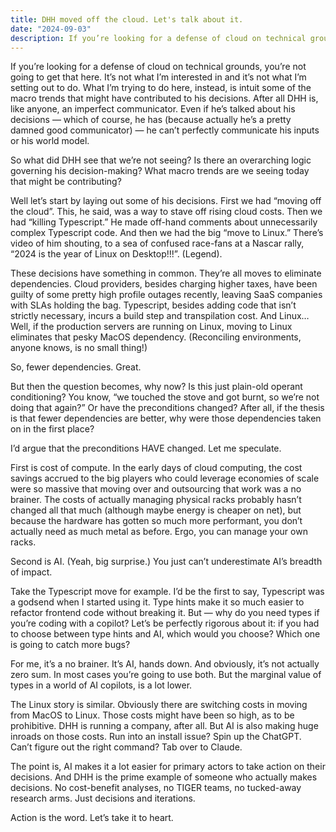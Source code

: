 ```yaml
---
title: DHH moved off the cloud. Let's talk about it.
date: "2024-09-03"
description: If you’re looking for a defense of cloud on technical grounds, you’re not going to get that here. It’s not what I’m interested in and it’s not what I’m setting out to do...
---
```


If you’re looking for a defense of cloud on technical grounds, you’re not going to get that here. It’s not what I’m interested in and it’s not what I’m setting out to do. What I’m trying to do here, instead, is intuit some of the macro trends that might have contributed to his decisions. After all DHH is, like anyone, an imperfect communicator. Even if he’s talked about his decisions — which of course, he has (because actually he’s a pretty damned good communicator) — he can’t perfectly communicate his inputs or his world model.

So what did DHH see that we’re not seeing? Is there an overarching logic governing his decision-making? What macro trends are we seeing today that might be contributing?

Well let’s start by laying out some of his decisions. First we had “moving off the cloud”. This, he said, was a way to stave off rising cloud costs. Then we had “killing Typescript.” He made off-hand comments about unnecessarily complex Typescript code. And then we had the big “move to Linux.” There’s video of him shouting, to a sea of confused race-fans at a Nascar rally, “2024 is the year of Linux on Desktop!!!”. (Legend).

These decisions have something in common. They’re all moves to eliminate dependencies. Cloud providers, besides charging higher taxes, have been guilty of some pretty high profile outages recently, leaving SaaS companies with SLAs holding the bag. Typescript, besides adding code that isn’t strictly necessary, incurs a build step and transpilation cost. And Linux… Well, if the production servers are running on Linux, moving to Linux eliminates that pesky MacOS dependency. (Reconciling environments, anyone knows, is no small thing!)

So, fewer dependencies. Great.

But then the question becomes, why now? Is this just plain-old operant conditioning? You know, “we touched the stove and got burnt, so we’re not doing that again?” Or have the preconditions changed? After all, if the thesis is that fewer dependencies are better, why were those dependencies taken on in the first place?

I’d argue that the preconditions HAVE changed. Let me speculate.

First is cost of compute. In the early days of cloud computing, the cost savings accrued to the big players who could leverage economies of scale were so massive that moving over and outsourcing that work was a no brainer. The costs of actually managing physical racks probably hasn’t changed all that much (although maybe energy is cheaper on net), but because the hardware has gotten so much more performant, you don’t actually need as much metal as before. Ergo, you can manage your own racks.

Second is AI. (Yeah, big surprise.) You just can’t underestimate AI’s breadth of impact.

Take the Typescript move for example. I’d be the first to say, Typescript was a godsend when I started using it. Type hints make it so much easier to refactor frontend code without breaking it. But — why do you need types if you’re coding with a copilot? Let’s be perfectly rigorous about it: if you had to choose between type hints and AI, which would you choose? Which one is going to catch more bugs?

For me, it’s a no brainer. It’s AI, hands down. And obviously, it’s not actually zero sum. In most cases you’re going to use both. But the marginal value of types in a world of AI copilots, is a lot lower.

The Linux story is similar. Obviously there are switching costs in moving from MacOS to Linux. Those costs might have been so high, as to be prohibitive. DHH is running a company, after all. But AI is also making huge inroads on those costs. Run into an install issue? Spin up the ChatGPT. Can’t figure out the right command? Tab over to Claude.

The point is, AI makes it a lot easier for primary actors to take action on their decisions. And DHH is the prime example of someone who actually makes decisions. No cost-benefit analyses, no TIGER teams, no tucked-away research arms. Just decisions and iterations.

Action is the word. Let’s take it to heart.
